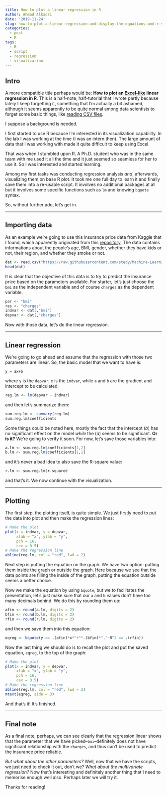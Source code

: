 ```yaml
---
title: How to plot a linear regression in R
author: Ahmad Alkadri
date: '2019-11-24'
slug: how-to-plot-a-linear-regression-and-display-the-equations-and-r-squared-in-the-same-graph
categories:
  - post
  - R
tags:
  - R
  - script
  - regression
  - visualization
---
```


## Intro

A more compatible title perhaps would be: 
**How to plot an [Excel-like](https://spreadsheeto.com/wp-content/uploads/2019/08/trendline-options-line-regression.gif) linear regression in R**. 
This is a half-note, half-tutorial that I wrote partly because 
lately I keep forgetting it, something that I'm actually a bit 
ashamed, although it seems apparently to be quite normal among 
data scientists to forget some basic things, like [reading 
CSV files](https://www.linkedin.com/posts/imaad-mohamed-khan-218b3999_datascience-machinelearning-programming-activity-6602948478396129280-YUcV).

I suppose a background is needed.

I first started to use R because I'm interested in its 
visualization capability. In the lab I was working at the time 
(I was an intern then). The large amount of data that I was working 
with made it quite difficult to keep using Excel. 

That was when I stumbled upon R. A Ph.D. student who 
was in the same team with me used it all the time and it just seemed 
so seamless for her to use it. So I was interested and started learning.

Among my first tasks was conducting regression analysis *and*, 
afterwards, visualizing them on base R plot. It took me 
one full day to learn it and finally save them into a re-usable script. 
It involves no additional packages at all but it involves some 
specific functions such as `lm` and knowing `bquote` syntax.

So, without further ado, let's get in.

----

## Importing data

As an example we're going to use this insurance price data 
from Kaggle that I found, which apparently originated from 
this [repository](https://github.com/stedy/Machine-Learning-with-R-datasets).
The data contains informations about the people's age, 
BMI, gender, whether they have kids or not, their 
region, and whether they smoke or not. 

```r
dat <- read.csv("https://raw.githubusercontent.com/stedy/Machine-Learning-with-R-datasets/master/insurance.csv")
head(dat)
```

It is clear that the objective of this data is to try to predict the 
insurance price based on the parameters available. For starter, let's 
just choose the `bmi` as the independent variable and of course `charges`
as the dependent variable.

```r
par <- "bmi"
res <- "charges"
indvar <- dat[,"bmi"]
depvar <- dat[,"charges"]
```

Now with those data, let's do the linear regression.

----

## Linear regression

We're going to go ahead and assume that the regression with those two 
parameters are linear. So, the basic model that we want to have is:

```
y = ax+b
```

where `y` is the `depvar`, `x` is the `indvar`, while `a` and `b` 
are the gradient and intercept to be calculated.

```r
reg.lm <- lm(depvar ~ indvar)
```

and then let's summarize them:

```r
sum.reg.lm <- summary(reg.lm)
sum.reg.lm$coefficients
```

Some things could be noted here, mostly the fact that the 
intercept (*b*) has no significant effect on the model *while* 
the (*a*) seems to be significant. **Or is it?** We're going 
to verify it soon. For now, let's save those variables into:

```r
a.lm <- sum.reg.lm$coefficients[1,2]
b.lm <- sum.reg.lm$coefficients[1,1]
```

and it's never a bad idea to also save the R-square value:

```r
r.lm <- sum.reg.lm$r.squared
```

and that's it. We now continue with the visualization.

----

## Plotting

The first step, the plotting itself, is quite simple. 
We just firstly need to put the data into plot 
and then make the regression lines:

```r
# Make the plot
plot(x = indvar, y = depvar,
     xlab = "x", ylab = "y",
     pch = 16,
     cex = 0.5)
# Make the regression line
abline(reg.lm, col = "red", lwd = 2)
```

Next step is putting the equation on the graph. We have two option: 
putting them inside the graph or outside the graph. 
Here because we see that the data points are filling the inside 
of the graph, putting the equation outside seems a better choice.

Now we make the equation by using `bquote`, but we to facilitates 
the presentation, let's just make sure that our `a` and `b` values 
don't have too many decimals behind. We do this by rounding 
them up:

```r
afin <- round(a.lm, digits = 2)
bfin <- round(b.lm, digits = 2)
rfin <- round(r.lm, digits = 2)
```

and then we save them into this equation:

```r
eqreg <- bquote(y == .(afin)*x*"+"*.(bfin)*","~R^2 == .(rfin))
```

Now the last thing we should do is to recall the plot 
and put the saved equation, `eqreg`, to the top of the graph:

```r
# Make the plot
plot(x = indvar, y = depvar,
     xlab = "x", ylab = "y",
     pch = 16,
     cex = 0.5)
# Make the regression line
abline(reg.lm, col = "red", lwd = 2)
mtext(eqreg, side = 3)
```

And that's it! It's finished.

----

## Final note

As a final note, perhaps, we can see clearly that the regression linear 
shows that the parameter that we have picked--`bmi`--definitely does 
not have significant relationship with the `charges`, and thus 
can't be used to predict the insurance price reliable.

*But what about the other parameters?* Well, now that we have the 
scripts, we just need to check it out, don't we? *What about 
the multivariate regression?* Now that's interesting and definitely 
another thing that I need to memorise enough well also. Perhaps later 
we will try it.

Thanks for reading!
